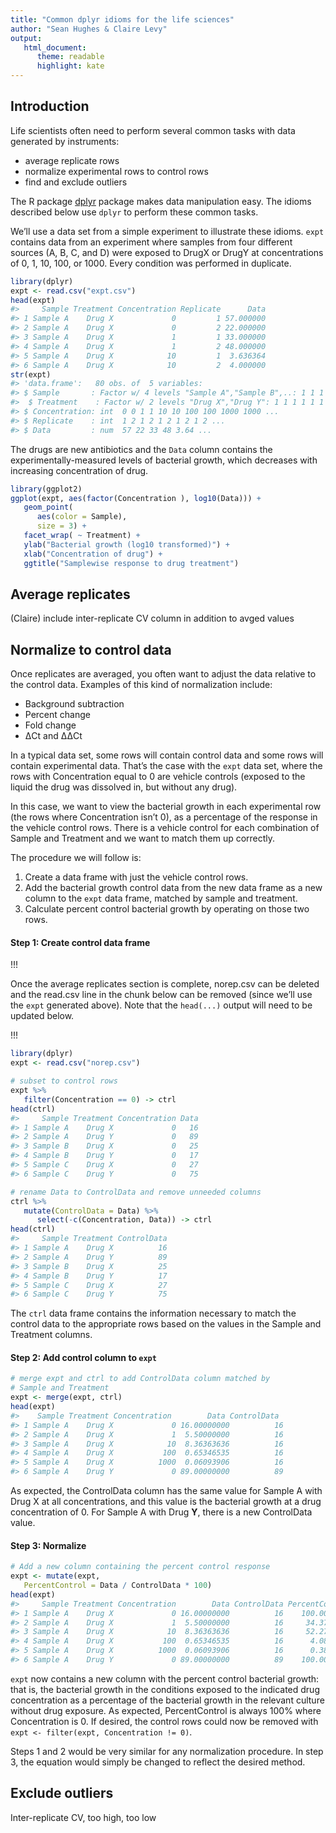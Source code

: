```yaml
---
title: "Common dplyr idioms for the life sciences"
author: "Sean Hughes & Claire Levy"
output: 
   html_document:
      theme: readable
      highlight: kate
---
```


## Introduction

Life scientists often need to perform several common tasks with data generated by instruments: 

* average replicate rows
* normalize experimental rows to control rows
* find and exclude outliers

The R package [dplyr](http://cran.rstudio.com/web/packages/dplyr/vignettes/introduction.html) package makes data manipulation easy. The idioms described below use `dplyr` to perform these common tasks. 

We'll use a data set from a simple experiment to illustrate these idioms. `expt` contains data from an experiment where samples from four different sources (A, B, C, and D) were exposed to DrugX or DrugY at concentrations of 0, 1, 10, 100, or 1000. Every condition was performed in duplicate. 

```r
library(dplyr)
expt <- read.csv("expt.csv")
head(expt)
#>     Sample Treatment Concentration Replicate      Data
#> 1 Sample A    Drug X             0         1 57.000000
#> 2 Sample A    Drug X             0         2 22.000000
#> 3 Sample A    Drug X             1         1 33.000000
#> 4 Sample A    Drug X             1         2 48.000000
#> 5 Sample A    Drug X            10         1  3.636364
#> 6 Sample A    Drug X            10         2  4.000000
str(expt)
#> 'data.frame':   80 obs. of  5 variables:
#> $ Sample       : Factor w/ 4 levels "Sample A","Sample B",..: 1 1 1 1 1 1 1 1 1 1 ...
#>  $ Treatment    : Factor w/ 2 levels "Drug X","Drug Y": 1 1 1 1 1 1 1 1 1 1 ...
#> $ Concentration: int  0 0 1 1 10 10 100 100 1000 1000 ...
#> $ Replicate    : int  1 2 1 2 1 2 1 2 1 2 ...
#> $ Data         : num  57 22 33 48 3.64 ...
```

The drugs are new antibiotics and the `Data` column contains the experimentally-measured levels of bacterial growth, which decreases with increasing concentration of drug.

```r
library(ggplot2)
ggplot(expt, aes(factor(Concentration ), log10(Data))) + 
   geom_point(
      aes(color = Sample),
      size = 3) + 
   facet_wrap( ~ Treatment) + 
   ylab("Bacterial growth (log10 transformed)") + 
   xlab("Concentration of drug") +
   ggtitle("Samplewise response to drug treatment")

```

## Average replicates
(Claire)
include inter-replicate CV column in addition to avged values

## Normalize to control data

Once replicates are averaged, you often want to adjust the data relative to the control data. Examples of this kind of normalization include: 

* Background subtraction
* Percent change
* Fold change 
* ΔCt and ΔΔCt

In a typical data set, some rows will contain control data and some rows will contain experimental data. That's the case with the `expt` data set, where the rows with Concentration equal to 0 are vehicle controls (exposed to the liquid the drug was dissolved in, but without any drug). 

In this case, we want to view the bacterial growth in each experimental row (the rows where Concentration isn't 0), as a percentage of the response in the vehicle control rows. There is a vehicle control for each combination of Sample and Treatment and we want to match them up correctly. 

The procedure we will follow is: 

1. Create a data frame with just the vehicle control rows.
2. Add the bacterial growth control data from the new data frame as a new column to the `expt` data frame, matched by sample and treatment.
3. Calculate percent control bacterial growth by operating on those two rows.

#### Step 1: Create control data frame

!!!

Once the average replicates section is complete, norep.csv can be deleted and the read.csv line in the chunk below can be removed (since we'll use the `expt` generated above). Note that the `head(...)` output will need to be updated below.

!!!

```r
library(dplyr)
expt <- read.csv("norep.csv")

# subset to control rows
expt %>%
   filter(Concentration == 0) -> ctrl
head(ctrl)
#>     Sample Treatment Concentration Data
#> 1 Sample A    Drug X             0   16
#> 2 Sample A    Drug Y             0   89
#> 3 Sample B    Drug X             0   25
#> 4 Sample B    Drug Y             0   17
#> 5 Sample C    Drug X             0   27
#> 6 Sample C    Drug Y             0   75

# rename Data to ControlData and remove unneeded columns
ctrl %>%
   mutate(ControlData = Data) %>%
      select(-c(Concentration, Data)) -> ctrl
head(ctrl)
#>     Sample Treatment ControlData
#> 1 Sample A    Drug X          16
#> 2 Sample A    Drug Y          89
#> 3 Sample B    Drug X          25
#> 4 Sample B    Drug Y          17
#> 5 Sample C    Drug X          27
#> 6 Sample C    Drug Y          75
```

The `ctrl` data frame contains the information necessary to match the control data to the appropriate rows based on the values in the Sample and Treatment columns. 

#### Step 2: Add control column to `expt`

```r
# merge expt and ctrl to add ControlData column matched by
# Sample and Treatment
expt <- merge(expt, ctrl)
head(expt)
#>    Sample Treatment Concentration        Data ControlData
#> 1 Sample A    Drug X             0 16.00000000          16
#> 2 Sample A    Drug X             1  5.50000000          16
#> 3 Sample A    Drug X            10  8.36363636          16
#> 4 Sample A    Drug X           100  0.65346535          16
#> 5 Sample A    Drug X          1000  0.06093906          16
#> 6 Sample A    Drug Y             0 89.00000000          89
```

As expected, the ControlData column has the same value for Sample A with Drug X at all concentrations, and this value is the bacterial growth at a drug concentration of 0. For Sample A with Drug **Y**, there is a new ControlData value.   

#### Step 3: Normalize

```r
# Add a new column containing the percent control response
expt <- mutate(expt, 
   PercentControl = Data / ControlData * 100)
head(expt)
#>     Sample Treatment Concentration        Data ControlData PercentControl
#> 1 Sample A    Drug X             0 16.00000000          16    100.0000000
#> 2 Sample A    Drug X             1  5.50000000          16     34.3750000
#> 3 Sample A    Drug X            10  8.36363636          16     52.2727273
#> 4 Sample A    Drug X           100  0.65346535          16      4.0841584
#> 5 Sample A    Drug X          1000  0.06093906          16      0.3808691
#> 6 Sample A    Drug Y             0 89.00000000          89    100.0000000
```

`expt` now contains a new column with the percent control bacterial growth: that is, the bacterial growth in the conditions exposed to the indicated drug concentration as a percentage of the bacterial growth in the relevant culture without drug exposure. As expected, PercentControl is always 100% where Concentration is 0. If desired, the control rows could now be removed with `expt <- filter(expt, Concentration != 0)`. 

Steps 1 and 2 would be very similar for any normalization procedure. In step 3, the equation would simply be changed to reflect the desired method. 

## Exclude outliers
Inter-replicate CV, too high, too low